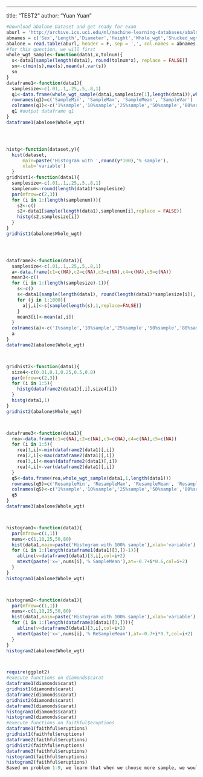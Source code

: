 ---
title: "TEST2"
author: "Yuan Yuan"
```r
#Download abalone Dataset and get ready for exam
aburl = 'http://archive.ics.uci.edu/ml/machine-learning-databases/abalone/abalone.data'
abnames = c('Sex','Length','Diameter','Height','Whole_wgt','Shucked_wgt','Viscera_wgt','Shell_wgt','Rings')
abalone = read.table(aburl, header = F, sep = ',', col.names = abnames
#for this question, we will first 
whole_wgt_sample<-function(data1,x,tolnum){
  s<-data1[sample(length(data1), round(tolnum*x), replace = FALSE)]
  sn<-c(min(s),max(s),mean(s),var(s))
  sn
}
dataframe1<-function(data1){
  samplesize<-c(.01,.1,.25,.5,.8,1)
  q1<-data.frame(whole_wgt_sample(data1,samplesize[1],length(data1)),whole_wgt_sample(data1,samplesize[2],length(data1)),whole_wgt_sample(data1,samplesize[3],length(data1)),whole_wgt_sample(data1,samplesize[4],length(data1)),whole_wgt_sample(data1,samplesize[5],length(data1)),whole_wgt_sample(data1,samplesize[6],length(data1)))
  rownames(q1)=c('SampleMin', 'SampleMax', 'SampleMean', 'SampleVar')
  colnames(q1)<-c('1%sample','10%sample','25%sample','50%sample','80%sample','100%sample')
  q1 #output dataframe q1
}
dataframe1(abalone$Whole_wgt)




histg<-function(dataset,y){
  hist(dataset,
      main=paste('Histogram with ',round(y*100),'% sample'),
      xlab='variable')
  }
gridhist1<-function(data1){
  samplesize<-c(.01,.1,.25,.5,.8,1)
  samplenum<-round(length(data1)*samplesize)
  par(mfrow=c(2,3))
  for (i in 1:(length(samplenum))){
    s2<-c()
    s2<-data1[sample(length(data1),samplenum[i],replace = FALSE)]
    histg(s2,samplesize[i])
  }
}
gridhist1(abalone$Whole_wgt)




dataframe2<-function(data1){
  samplesize<-c(.01,.1,.25,.5,.8,1)
  a<-data.frame(c1=c(NA),c2=c(NA),c3=c(NA),c4=c(NA),c5=c(NA))
  mean3<-c()
  for (i in 1:(length(samplesize)-1)){
    s<-c()
    s<-data1[sample(length(data1), round(length(data1)*samplesize[i]), replace = FALSE)]
    for (j in 1:1000){
      a[j,i]<-s[sample(length(s),1,replace=FALSE)]
    }
    mean3[i]<-mean(a[,i])
  }
  colnames(a)<-c('1%sample','10%sample','25%sample','50%sample','80%sample')
  a
}
dataframe2(abalone$Whole_wgt)



gridhist2<-function(data1){
  size4<-c(0.01,0.1,0.25,0.5,0.8)
  par(mfrow=c(2,3))
  for (i in 1:5){
    histg(dataframe2(data1)[,i],size4[i])
  }
  histg(data1,1)
}
gridhist2(abalone$Whole_wgt)



dataframe3<-function(data1){
  rea<-data.frame(c1=c(NA),c2=c(NA),c3=c(NA),c4=c(NA),c5=c(NA))
  for (i in 1:5){
    rea[1,i]<-min(dataframe2(data1)[,i])
    rea[2,i]<-max(dataframe2(data1)[,i])
    rea[3,i]<-mean(dataframe2(data1)[,i])
    rea[4,i]<-var(dataframe2(data1)[,i])
  }
  q5<-data.frame(rea,whole_wgt_sample(data1,1,length(data1)))
  rownames(q5)=c('ResampleMin', 'ResampleMax', 'ResampleMean', 'ResampleVar')
  colnames(q5)<-c('1%sample','10%sample','25%sample','50%sample','80%sample','100%sample')
  q5
}
dataframe3(abalone$Whole_wgt)



histogram1<-function(data1){
  par(mfrow=c(1,1))
  nums<-c(1,10,25,50,80)
  hist(data1,main=paste('Histogram with 100% sample'),xlab='variable')
  for (i in 1:(length(dataframe1(data1)[3,])-1)){
    abline(v=dataframe1(data1)[3,i],col=i+2)
    mtext(paste('x=',nums[i],'% SampleMean'),at=-0.7+i*0.6,col=i+2)
  }
}
histogram1(abalone$Whole_wgt)



histogram2<-function(data1){
  par(mfrow=c(1,1))
  nums<-c(1,10,25,50,80)
  hist(data1,main=paste('Histogram with 100% sample'),xlab='variable')
  for (i in 1:(length(dataframe3(data1)[3,]))){
    abline(v=dataframe3(data1)[3,i],col=i+2)
    mtext(paste('x=',nums[i],'% ReSampleMean'),at=-0.7+i*0.7,col=i+2)
  }
}
histogram2(abalone$Whole_wgt)



require(ggplot2)
#execute functions on diamonds$carat
dataframe1(diamonds$carat)
gridhist1(diamonds$carat)
dataframe2(diamonds$carat)
gridhist2(diamonds$carat)
dataframe3(diamonds$carat)
histogram1(diamonds$carat)
histogram2(diamonds$carat)
#execute functions on faithful$eruptions
dataframe1(faithful$eruptions)
gridhist1(faithful$eruptions)
dataframe2(faithful$eruptions)
gridhist2(faithful$eruptions)
dataframe3(faithful$eruptions)
histogram1(faithful$eruptions)
histogram2(faithful$eruptions)
Based on problem 1-9, we learn that when we choose more sample, we would get more acuurate information and better distribution to the real situation. If we take repeated sample of a given size, the mean of the sample mean tend to be real mean. This is because the sample size is increased. The distribution gives us better approximation as well.
```

